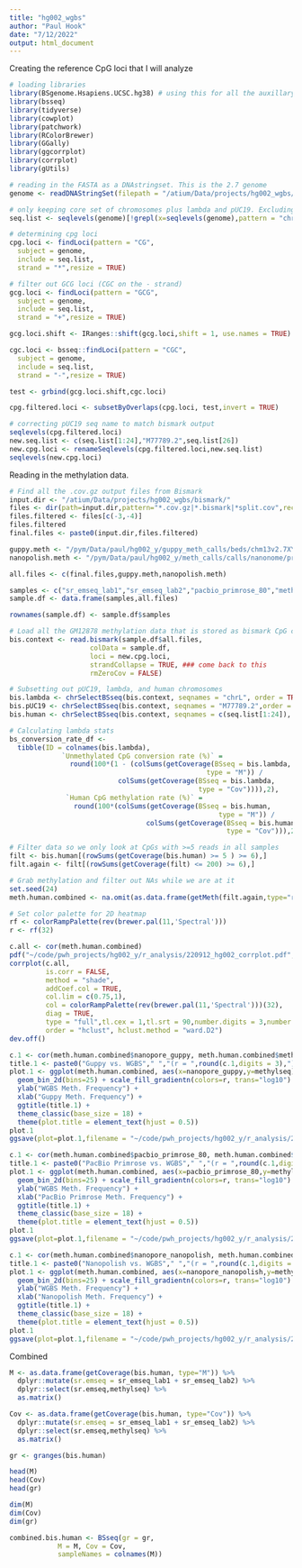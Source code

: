 ```yaml
---
title: "hg002_wgbs"
author: "Paul Hook"
date: "7/12/2022"
output: html_document
---
```


Creating the reference CpG loci that I will analyze
```r
# loading libraries
library(BSgenome.Hsapiens.UCSC.hg38) # using this for all the auxillary libraries it loads
library(bsseq)
library(tidyverse)
library(cowplot)
library(patchwork)
library(RColorBrewer)
library(GGally)
library(ggcorrplot)
library(corrplot)
library(gUtils)

# reading in the FASTA as a DNAstringset. This is the 2.7 genome
genome <- readDNAStringSet(filepath = "/atium/Data/projects/hg002_wgbs/reference/bowtie2_combined/methylation_reference.fa")

# only keeping core set of chromosomes plus lambda and pUC19. Excluding ChrY since this is an XX cell line
seq.list <- seqlevels(genome)[!grepl(x=seqlevels(genome),pattern = "chrM",ignore.case = TRUE,)]

# determining cpg loci
cpg.loci <- findLoci(pattern = "CG",
  subject = genome,
  include = seq.list,
  strand = "*",resize = TRUE)

# filter out GCG loci (CGC on the - strand)
gcg.loci <- findLoci(pattern = "GCG",
  subject = genome,
  include = seq.list,
  strand = "+",resize = TRUE)

gcg.loci.shift <- IRanges::shift(gcg.loci,shift = 1, use.names = TRUE)

cgc.loci <- bsseq::findLoci(pattern = "CGC",
  subject = genome,
  include = seq.list,
  strand = "-",resize = TRUE)

test <- grbind(gcg.loci.shift,cgc.loci)

cpg.filtered.loci <- subsetByOverlaps(cpg.loci, test,invert = TRUE)

# correcting pUC19 seq name to match bismark output
seqlevels(cpg.filtered.loci)
new.seq.list <- c(seq.list[1:24],"M77789.2",seq.list[26])
new.cpg.loci <- renameSeqlevels(cpg.filtered.loci,new.seq.list)
seqlevels(new.cpg.loci)
```

Reading in the methylation data.
```r
# Find all the .cov.gz output files from Bismark
input.dir <- "/atium/Data/projects/hg002_wgbs/bismark/"
files <- dir(path=input.dir,pattern="*.cov.gz|*.bismark|*split.cov",recursive = TRUE)
files.filtered <- files[c(-3,-4)]
files.filtered
final.files <- paste0(input.dir,files.filtered)

guppy.meth <- "/pym/Data/paul/hg002_y/guppy_meth_calls/beds/chm13v2.7XY_HG002_UL_80_guppy.bismark"
nanopolish.meth <- "/pym/Data/paul/hg002_y/meth_calls/calls/nanonome/processed/hg002_cpg_filtered_meth.freq"

all.files <- c(final.files,guppy.meth,nanopolish.meth)

samples <- c("sr_emseq_lab1","sr_emseq_lab2","pacbio_primrose_80","methylseq","nanopore_guppy","nanopore_nanopolish")
sample.df <- data.frame(samples,all.files)

rownames(sample.df) <- sample.df$samples

# Load all the GM12878 methylation data that is stored as bismark CpG context files
bis.context <- read.bismark(sample.df$all.files,
                    colData = sample.df,
                    loci = new.cpg.loci,
                    strandCollapse = TRUE, ### come back to this
                    rmZeroCov = FALSE)

# Subsetting out pUC19, lambda, and human chromosomes
bis.lambda <- chrSelectBSseq(bis.context, seqnames = "chrL", order = TRUE)
bis.pUC19 <- chrSelectBSseq(bis.context, seqnames = "M77789.2",order = TRUE)
bis.human <- chrSelectBSseq(bis.context, seqnames = c(seq.list[1:24]), order = TRUE)
```

```r
# Calculating lambda stats
bs_conversion_rate_df <-
  tibble(ID = colnames(bis.lambda),
             `Unmethylated CpG conversion rate (%)` =
               round(100*(1 - (colSums(getCoverage(BSseq = bis.lambda,
                                                 type = "M")) /
                           colSums(getCoverage(BSseq = bis.lambda,
                                               type = "Cov")))),2),
              `Human CpG methylation rate (%)` =
                round(100*(colSums(getCoverage(BSseq = bis.human,
                                                    type = "M")) /
                                  colSums(getCoverage(BSseq = bis.human,
                                                      type = "Cov"))),2))
```

```r
# Filter data so we only look at CpGs with >=5 reads in all samples
filt <- bis.human[(rowSums(getCoverage(bis.human) >= 5 ) >= 6),]
filt.again <- filt[(rowSums(getCoverage(filt) <= 200) >= 6),]

# Grab methylation and filter out NAs while we are at it 
set.seed(24)
meth.human.combined <- na.omit(as.data.frame(getMeth(filt.again,type="raw",what = "perBase")))

# Set color palette for 2D heatmap
rf <- colorRampPalette(rev(brewer.pal(11,'Spectral')))
r <- rf(32)

c.all <- cor(meth.human.combined)
pdf("~/code/pwh_projects/hg002_y/r_analysis/220912_hg002_corrplot.pdf",width = 7, height = 7,family = "Helvetica")
corrplot(c.all,
         is.corr = FALSE,
         method = "shade",
         addCoef.col = TRUE,
         col.lim = c(0.75,1),
         col = colorRampPalette(rev(brewer.pal(11,'Spectral')))(32),
         diag = TRUE,
         type = "full",tl.cex = 1,tl.srt = 90,number.digits = 3,number.font = 1,tl.col = "black",tl.offset = 0.5,
         order = "hclust", hclust.method = "ward.D2")
dev.off()

c.1 <- cor(meth.human.combined$nanopore_guppy, meth.human.combined$methylseq)
title.1 <- paste0("Guppy vs. WGBS"," ","(r = ",round(c.1,digits = 3),")")
plot.1 <- ggplot(meth.human.combined, aes(x=nanopore_guppy,y=methylseq)) +
  geom_bin_2d(bins=25) + scale_fill_gradientn(colors=r, trans="log10") +
  ylab("WGBS Meth. Frequency") +
  xlab("Guppy Meth. Frequency") +
  ggtitle(title.1) + 
  theme_classic(base_size = 18) +
  theme(plot.title = element_text(hjust = 0.5))
plot.1
ggsave(plot=plot.1,filename = "~/code/pwh_projects/hg002_y/r_analysis/220912_guppy_wgbs.pdf",height = 6, width = 7,units = "in")

c.1 <- cor(meth.human.combined$pacbio_primrose_80, meth.human.combined$methylseq)
title.1 <- paste0("PacBio Primrose vs. WGBS"," ","(r = ",round(c.1,digits = 3),")")
plot.1 <- ggplot(meth.human.combined, aes(x=pacbio_primrose_80,y=methylseq)) +
  geom_bin_2d(bins=25) + scale_fill_gradientn(colors=r, trans="log10") +
  ylab("WGBS Meth. Frequency") +
  xlab("PacBio Primrose Meth. Frequency") +
  ggtitle(title.1) + 
  theme_classic(base_size = 18) +
  theme(plot.title = element_text(hjust = 0.5))
plot.1
ggsave(plot=plot.1,filename = "~/code/pwh_projects/hg002_y/r_analysis/220912_primrose_wgbs.pdf",height = 6, width = 7,units = "in")

c.1 <- cor(meth.human.combined$nanopore_nanopolish, meth.human.combined$methylseq)
title.1 <- paste0("Nanopolish vs. WGBS"," ","(r = ",round(c.1,digits = 3),")")
plot.1 <- ggplot(meth.human.combined, aes(x=nanopore_nanopolish,y=methylseq)) +
  geom_bin_2d(bins=25) + scale_fill_gradientn(colors=r, trans="log10") +
  ylab("WGBS Meth. Frequency") +
  xlab("Nanopolish Meth. Frequency") +
  ggtitle(title.1) + 
  theme_classic(base_size = 18) +
  theme(plot.title = element_text(hjust = 0.5))
plot.1
ggsave(plot=plot.1,filename = "~/code/pwh_projects/hg002_y/r_analysis/220912_nanopolish_wgbs.pdf",height = 6, width = 7,units = "in")

```

Combined
```r
M <- as.data.frame(getCoverage(bis.human, type="M")) %>%
  dplyr::mutate(sr.emseq = sr_emseq_lab1 + sr_emseq_lab2) %>%
  dplyr::select(sr.emseq,methylseq) %>%
  as.matrix()

Cov <- as.data.frame(getCoverage(bis.human, type="Cov")) %>%
  dplyr::mutate(sr.emseq = sr_emseq_lab1 + sr_emseq_lab2) %>%
  dplyr::select(sr.emseq,methylseq) %>%
  as.matrix()

gr <- granges(bis.human)

head(M)
head(Cov)
head(gr)

dim(M)
dim(Cov)
dim(gr)

combined.bis.human <- BSseq(gr = gr,
            M = M, Cov = Cov, 
            sampleNames = colnames(M))

```